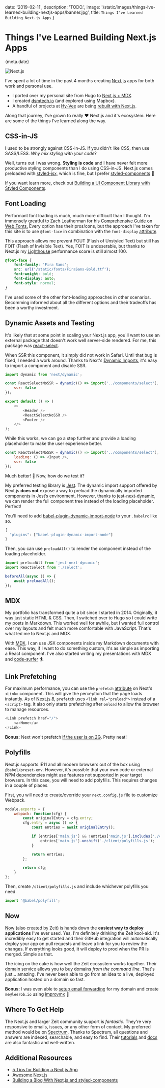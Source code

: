 
date: '2019-02-11',
description: 'TODO.',
image: '/static/images/things-ive-learned-building-nextjs-apps/banner.jpg',
title: `Things I've Learned Building Next.js Apps`
}


# Things I've Learned Building Next.js Apps

<Date>{meta.date}</Date>

![Next.js](/static/images/things-ive-learned-building-nextjs-apps/nextjs.png)

I've spent a lot of time in the past 4 months creating [Next.js](https://nextjs.org/) apps for both work and personal use.

-   I ported over my personal site from <Link slug="blog/migrating-to-hugo" title="Migrating to Hugo" underline={true}>Hugo</Link> to [Next.js + MDX](https://github.com/leerob/leerob.io).
-   I created [dsmtech.io](https://dsmtech.io/) (and explored using <Link slug="blog/using-mapbox-with-next-js" title="Using Mapbox with Next.js (Instead of Google Maps)" underline={true}>Mapbox</Link>).
-   A handful of projects at [Hy-Vee](https://innovate.hy-vee.com/) are being [rebuilt with Next.js](https://stackshare.io/hy-vee/hy-vee-aisles-online).

Along that journey, I've grown to really ❤ Next.js and it's ecosystem. Here are some of the things I've learned along the way.

## CSS-in-JS

I used to be strongly against CSS-in-JS. If you didn't like CSS, then use SASS/LESS. _Why mix styling with your code_?

Well, turns out I was wrong. **Styling is code** and I have never felt more productive styling components than I do using CSS-in-JS.
Next.js comes preloaded with [styled-jsx](https://github.com/zeit/styled-jsx), which is fine, but I prefer [styled-components](https://www.styled-components.com/) 💅

If you want learn more, check out [Building a UI Component Library with Styled Components](https://medium.com/hy-vee-engineering).

## Font Loading

Performant font loading is much, much more difficult than I thought. I'm immensely greatful to Zach Leatherman for his
[Comprehensive Guide on Web Fonts.](https://www.zachleat.com/web/comprehensive-webfonts) Every option has their pros/cons, but the approach I've taken for this site
is to use `@font-face` in combination with the `font-display` [attribute](https://developer.mozilla.org/en-US/docs/Web/CSS/@font-face/font-display).

This approach allows me prevent FOUT (Flash of Unstyled Text) but still has FOIT (Flash of Invisible Text). Yes, FOIT is undeserable, but thanks to Next.js my [Lighthouse](https://developers.google.com/web/tools/lighthouse/)
performance score is still almost 100.

```css
@font-face {
    font-family: 'Fira Sans';
    src: url('/static/fonts/FiraSans-Bold.ttf');
    font-weight: bold;
    font-display: auto;
    font-style: normal;
}
```

I've used some of the other font-loading approaches in other scenarios. Becomming informed about all the different options and their tradeoffs has been a worthy investment.

## Dynamic Assets and Testing

It's likely that at some point in scaling your Next.js app, you'll want to use an external package
that doesn't work well server-side rendered. For me, this package was [react-select](https://react-select.com).

When SSR this component, it simply did not work in Safari. Until that bug is fixed, I needed a work around. Thanks
to Next's [Dynamic Imports](https://nextjs.org/docs/#dynamic-import), it's easy to import a component and disable SSR.

```js
import dynamic from 'next/dynamic';

const ReactSelectNoSSR = dynamic(() => import('../components/select'), {
    ssr: false
});

export default () => (
    <>
        <Header />
        <ReactSelectNoSSR />
        <Footer />
    </>
);
```

While this works, we can go a step further and provide a loading placeholder to make the user experience better.

```js
const ReactSelectNoSSR = dynamic(() => import('../components/select'), {
    loading: () => <Input />,
    ssr: false
});
```

Much better! 🎉 Now, how do we test it?

My preferred testing library is [Jest](https://jestjs.io/). The dynamic import support offered by Next.js **does not** expose a way to preload the dynamically imported components in Jest’s environment.
However, thanks to [jest-next-dynamic](https://github.com/FormidableLabs/jest-next-dynamic), we can render the full component tree instead of the loading placeholder. Perfect!

You'll need to add [babel-plugin-dynamic-import-node](https://www.npmjs.com/package/babel-plugin-dynamic-import-node) to your `.babelrc` like so.

```js
{
  "plugins": ["babel-plugin-dynamic-import-node"]
}
```

Then, you can use `preloadAll()` to render the component instead of the loading placeholder.

```js
import preloadAll from 'jest-next-dynamic';
import ReactSelect from './select';

beforeAll(async () => {
    await preloadAll();
});
```

## MDX

My <Link slug="blog/beginners-guide-to-the-programming-portfolio" title="Beginner’s Guide to the Programming Portfolio" underline={true}>portfolio</Link> has transformed quite a bit since I started in 2014. Originally, it was
just static HTML & CSS. Then, I <Link slug="blog/migrating-to-hugo" title="Migrating to Hugo" underline={true}>switched over to Hugo</Link> so I could write my posts in Markdown.
This worked well for awhile, but I wanted full control over my layouts and felt much more comfortable with JavaScript.
That's what led me to Next.js and MDX.

With [MDX](https://github.com/mdx-js/mdx), I can use JSX components inside my Markdown documents with ease. This way, if I want to do
something custom, it's as simple as importing a React component. I've also started writing my presentations with MDX and [code-surfer](https://github.com/pomber/code-surfer) 🏄

## Link Prefetching

For maximum performance, you can use the `prefetch` [attribute](https://nextjs.org/docs#prefetching-pages) on Next's `<Link>` component. This will give the perception
that the page loads instantly. As of [Next.js 8](https://nextjs.org/blog/next-8/), `prefetch` uses `<link rel="preload">` instead of a `<script>` tag. It also only starts prefetching after `onload` to allow the browser to manage resources.

```js
<Link prefetch href="/">
    <a>Home</a>
</Link>
```

**Bonus:** Next won't prefetch [if the user is on 2G](https://github.com/zeit/next.js/blob/fc19b233ebcb6074a55ef4a00771ef7b0a3bcc33/packages/next/client/page-loader.js#L137-L143). Pretty neat!

## Polyfills

Next.js supports IE11 and all modern browsers out of the box using `@babel/preset-env`.
However, it's possible that your own code or external NPM dependencies might use features not supported in your target browsers. In this case,
you will need to add polyfills. This requires changes in a couple of places.

First, you will need to create/override your `next.config.js` file to customize Webpack.

```js
module.exports = {
    webpack: function(cfg) {
        const originalEntry = cfg.entry;
        cfg.entry = async () => {
            const entries = await originalEntry();

            if (entries['main.js'] && !entries['main.js'].includes('./client/polyfills.js')) {
                entries['main.js'].unshift('./client/polyfills.js');
            }

            return entries;
        };

        return cfg;
    }
};
```

Then, create `/client/polyfills.js` and include whichever polyfills you need.

```js
import '@babel/polyfill';
```

## Now

[Now](https://zeit.co/now) (also created by Zeit) is hands down the **easiest way to deploy applications** I've ever used. Yes, I'm definitely drinking
the Zeit kool-aid. It's incredibly easy to get started and their GitHub integration will automatically deploy your app on pull requests and leave a link
for you to review the changes. If everything looks good, it will deploy to prod when the PR is merged. Simple as that.

The icing on the cake is how well the Zeit ecosystem works together. Their [domain service](https://zeit.co/domains) allows you
to buy domains _from the command line_. That's just... amazing. I've never been able to go from an idea to a live, deployed application
hosted on a domain so fast.

**Bonus:** I was even able to [setup email forwarding](https://spectrum.chat/zeit/now/redirection-email-domain~b5e1b613-ae92-42f9-bc49-e8c824a8a7f2?m=MTUzNDE5OTg3MzMwMw==) for my domain and create `me@leerob.io` using [improvmx](https://improvmx.com/) 🎉

## Where To Get Help

The Next.js and larger Zeit community support is _fantastic_. They're very responsive to emails, issues, or any other form
of contact. My preferred method would be on [Spectrum](https://spectrum.chat/next-js). Thanks to Spectrum, all
questions and answers are indexed, searchable, and easy to find. Their [tutorials](https://nextjs.org/learn/) and [docs](https://nextjs.org/docs) are also fantastic and well-written.

## Additional Resources

-   [5 Tips for Building a Next.js App](https://medium.com/zerostories/5-tips-for-building-a-next-js-app-576fd1f7c065)
-   [Awesome Next.js](https://github.com/unicodeveloper/awesome-nextjs)
-   [Building a Blog With Next.js and styled-components](https://medium.com/styled-components/building-a-blog-with-next-js-359cf1236574)
